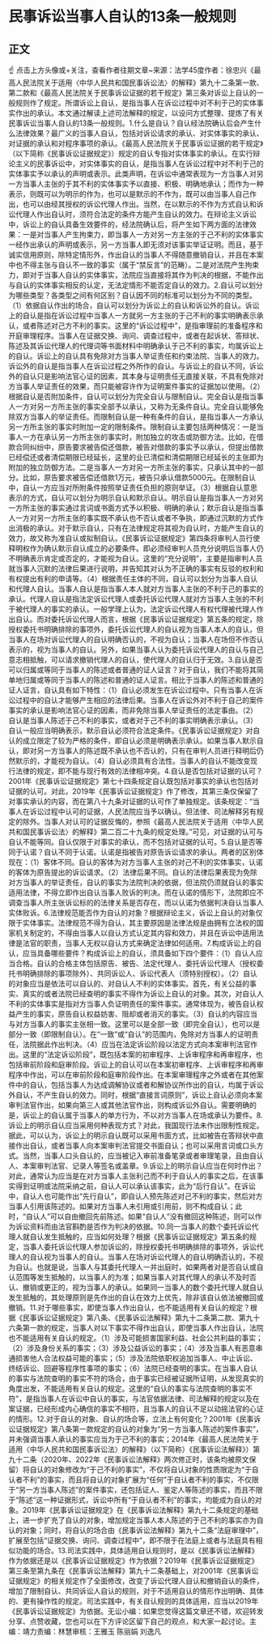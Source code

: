 # 民事诉讼当事人自认的13条一般规则
## 正文
☝ 点击上方头像或+关注，查看作者往期文章~来源：法学45度作者：徐忠兴《最高人民法院关于适用〈中华人民共和国民事诉讼法〉的解释》第九十二条第一款、第二款和《最高人民法院关于民事诉讼证据的若干规定》第三条对诉讼上自认的一般规则作了规定。所谓诉讼上自认，是指当事人在诉讼过程中对不利于己的实体事实作出的承认。本文通过解读上述司法解释的规定，以设问方式整理、提炼了有关民事诉讼当事人自认的13条一般规则。1.什么是自认？自认经法院确认后会产生什么法律效果？最广义的当事人自认，包括对诉讼请求的承认、对实体事实的承认、对证据的承认和对程序事项的承认。《最高人民法院关于民事诉讼证据的若干规定》（以下简称《民事诉讼证据规定》）规定的自认专指对实体事实的承认。在实行辩论主义的民事诉讼中，对实体事实的自认，是指当事人在诉讼过程中对不利于己的实体事实予以承认的声明或表示。此类声明，在诉讼中通常表现为一方当事人对另一方当事人主张的于其不利的实体事实予以直接、积极、明确地承认；而作为一种表示，则既可以为明示的作为，也可以是默示的不作为，既可以由当事人自己作出，也可以由经其授权的诉讼代理人作出。当然，在以默示的不作为方式自认和诉讼代理人作出自认时，须符合法定的条件方能产生自认的效力。在辩论主义诉讼中，诉讼上的自认具备生效要件的，经法院确认后，将产生如下两方面的法律效果：一是对当事人产生拘束力，即当事人一方对另一方主张的于己不利的实体事实一经作出承认的声明或表示，另一方当事人即无须对该事实举证证明。而且，基于诚实信用原则，除特定情形外，作出自认的当事人不得随意撤销自认，并且在本案中也不得主张与自认不一致的事实（属于“禁反言”的范畴）。二是对法院产生拘束力，即对于当事人自认的实体事实，法院应当直接将其作为判决的根据，不能作出与自认的实体事实相反的认定，无法定情形不能否定自认的效力。2.自认可以划分为哪些类型？各类型之间有何区别？自认因不同的标准可以划分为不同的类型。（1）依据自认作出的场合，自认可以划分为诉讼上的自认和诉讼外的自认。诉讼上的自认是指在诉讼过程中当事人一方就另一方主张的于己不利的事实明确表示承认，或者陈述对己方不利的事实。这里的“诉讼过程中”，是指审理前的准备程序和开庭审理程序。当事人在证据交换、询问、调查过程中，或者在起诉状、答辩状、陈述及其诉讼代理人的代理词等书面材料中明确承认于己不利的事实，均属诉讼上的自认。诉讼上的自认具有免除对方当事人举证责任和约束法院、当事人的效力。诉讼外的自认是指当事人在诉讼过程之外所作的自认。与诉讼上的自认不同，诉讼外的自认只是影响法官心证的因素，其本身与证明责任无直接关联，不具有免除对方当事人举证责任的效果，而只能被容许作为证明案件事实的证据加以使用。（2）根据自认是否附加条件，自认可以划分为完全自认与限制自认。完全自认是指当事人一方对另一方所主张的事实全部予以承认，又称为无条件自认。完全自认能够免除双方当事人的举证责任。而限制自认是一种有条件的自认，是指当事人一方承认另一方所主张的事实时附加一定的限制条件。限制自认主要包括两种情况：一是当事人一方在承认另一方所主张的事实时，附加独立的攻击或防御方法。比如，在借款合同纠纷中，原告要求被告偿还借款，被告对借款的事实予以承认，但提出借款已经偿还或者清偿期限已经延长，这里的业已清偿和清偿期限已经延长的主张即为附加的独立防御方法。二是当事人一方对另一方所主张的事实，只承认其中的一部分。比如，原告要求被告偿还借款1万元，被告只承认借款5000元。在限制自认中，自认一方应当对所附条件按照举证责任负担的原则举证。（3）根据自认意思表示的方式，自认可以划分为明示自认和默示自认。明示自认是指当事人一方对另一方所主张的事实通过言词或书面方式予以积极、明确的承认；默示自认是指当事人一方对另一方所主张的事实既不承认也不否认或者不争执，即通过沉默的方式作出消极的承认。对于默示自认，只有在法律规定将其视为自认时，方能产生自认的效力，故又称为准自认或拟制自认。《民事诉讼证据规定》第四条将审判人员行使释明权作为确认默示自认成立的必要条件。即必须经审判人员充分说明后当事人仍不明确表示肯定或否定的，才能视为自认。这里的“充分说明”，主要是指审判人员就当事人沉默的法律后果进行说明，并告知其对认为不正确的事实有反驳的权利和有权提出有利的申请等。（4）根据责任主体的不同，自认可以划分为当事人自认和代理人自认。当事人自认是指当事人本人就对方当事人主张的不利于己的事实的承认。代理人自认是指法定诉讼代理人或委托诉讼代理人就对方当事人主张的不利于被代理人的事实的承认。一般学理上认为，法定诉讼代理人有权代理被代理人作出自认。而对委托诉讼代理人而言，根据《民事诉讼证据规定》第五条的规定，除授权委托书明确排除的事项外，委托诉讼代理人的自认视为当事人本人的自认，但当事人在场对诉讼代理人的自认明确否认的，不视为自认；当事人在场但不作否认表示的，视为当事人的自认。另外，如果当事人认为委托诉讼代理人的自认与自己意志相抵触，可以请求撤销代理人的自认，使代理人的自认归于无效。3.自认是否可以归属或等同于当事人的陈述或者普通的证人证言？对于自认，我们不能将其简单地归属或等同于当事人的陈述和普通的证人证言。相比于当事人的陈述和普通的证人证言，自认具有如下特性：（1）自认必须发生在诉讼过程中。只有当事人在诉讼过程中的自认才能够产生相应的法律后果。当事人在诉讼外对不利于自己的案件事实的承认是影响法官心证的因素，而非免除当事人举证责任的法定事由。（2）自认是当事人陈述于己不利的事实，或者对于己不利的事实明确表示承认。（3）自认一般应当明确表示，默示自认必须符合法定条件。《民事诉讼证据规定》对自认的成立限定了较为严格的条件，即自认必须是明确表示承认。如果当事人默示自认，即对另一方当事人的陈述既不承认也不否认的，只有在审判人员进行释明后仍然默示的，才能视为自认。（4）自认必须具有合法性。当事人的自认不能改变现行法律的规定，即不能与现行有效的法律相冲突。4.自认是否包括对证据的认可？2001年《民事诉讼证据规定》第七十四条规定自认既包括对事实的承认也包括对证据的认可。对此，2019年《民事诉讼证据规定》作了修改，其第三条仅保留了对事实承认的内容，而在第八十九条对证据的认可作了单独规定。该条规定：“当事人在诉讼过程中认可的证据，人民法院应当予以确认。但法律、司法解释另有规定的除外。当事人对认可的证据反悔的，参照《最高人民法院关于适用〈中华人民共和国民事诉讼法〉的解释》第二百二十九条的规定处理。”可见，对证据的认可与自认不能等同。自认仅限于对事实的承认，而不包括对证据的认可。5.自认是否等同于认诺？自认不同于认诺。认诺是指被告对原告诉讼请求的承认。两者的区别体现在：（1）客体不同。自认的客体为对方当事人主张的对己不利的实体事实，认诺的客体为原告提出的诉讼请求。（2）法律后果不同。自认的法律后果表现为免除对方当事人的举证责任，自认的事实为法院判决的依据，但法院仍须就自认的事实适用法律，不得立即作出自认当事人败诉的判决。而在认诺的情形下，法院即应不调查当事人所主张诉讼标的的法律关系是否存在，而以认诺为依据判决自认当事人实体败诉。6.法律规范能否作为自认的对象？根据辩论主义，诉讼上自认的对象仅限于实体事实。法律规范不得为自认，其主要原因是法律法规是由拥有立法权的国家机关制定的，不得由当事人以自认方式认定其内容和效力，并且在诉讼中适用法律是法官的职责，当事人无权以自认方式来确定法律如何适用。7.构成诉讼上的自认，应当具备哪些要件？构成诉讼上的自认，须具备如下四个要件：（1）自认人应当合格。自认的合格主体包括原告、被告、法定代理人、委托诉讼代理人（授权委托书明确排除的事项除外）、共同诉讼人、诉讼代表人（须特别授权）。（2）自认的对象应当是依法可以自认的、对自认人不利的实体事实。首先，有关公益的事实、真实的或者法院已经查明的事实不得作为诉讼上自认的对象。其次，对自认人不利的实体事实是指对方当事人负证明责任的案件事实。通常体现为，被告自认权益产生的事实，原告自认权益妨害、阻却或者消灭的事实。（3）自认的内容应当与对方当事人的事实主张相一致。这里可以是全部一致（即完全自认），也可以是部分一致（即限制自认）。在“一致”或“自认”的范围内，免除对方当事人的证明责任，法院据此作出判决。（4）应当在法定诉讼阶段以法定方式向本案审判法官作出。这里的“法定诉讼阶段”，既包括本案的初审程序、上诉审程序和再审程序，也包括审前阶段和庭审阶段。诉讼上的自认可以在本案初审程序、上诉审程序和再审程序中作出，可以在审前阶段和庭审阶段作出。在本案审理程序之外或者在其他案件中的自认，包括当事人为达成调解协议或者和解协议所作出的自认，均属于诉讼外自认，不产生自认的效力。同时，根据“直接言词原则”，诉讼上自认必须向本案审判法官作出，如果向第三人或其他法官作出，则构成诉讼外自认。需要明确的是，诉讼上的自认属于当事人的单方行为，不以对方当事人在场或承认为要件。8.诉讼上的明示自认应当采用何种表现方式？对此，我国现行法未作出限制性规定。据此，可以认为，诉讼上的明示自认既可以采用书面方式，比如被告在答辩状中直接作出自认，或者当事人向本案审判法官提交书面自认；也可以采用言词或口头方式。当然，当事人口头自认的，应当被记入审前准备笔录或者审理笔录，且由自认人、本案审判法官、记录人等签名或盖章。9.诉讼上的明示自认应当在何时作出？对此，通常认为应当是在对方当事人主张利己而不利于自认人的事实之后，在该事实得到证明或法院采纳之前，自认人可以承认该事实，此为“后行自认”。在诉讼中，自认人也可能作出“先行自认”，即自认人预先陈述对己不利的事实，然后对方当事人引用该陈述的。如果对方当事人未引用或引用前，则不构成自认；此时，“自认人”可以自由撤回先前陈述。如果“自认人”没有撤回这种陈述，则可以作为诉讼资料而由法官斟酌是否作为判决的依据。10.同一当事人的数个委托诉讼代理人就自认发生抵触的，应当如何处理？根据《民事诉讼证据规定》第五条的规定，当事人委托诉讼代理人参加诉讼的，除授权委托书明确排除的事项外，诉讼代理人的自认视为当事人的自认。当事人在场对诉讼代理人的自认明确否认的，不视为自认。也就是说，当事人与其委托代理人一并出庭时，如果两者对是否自认或自认范围等发生抵触的，以当事人的为准；如果当事人对其代理人的承认不及时否认、撤销或更正的，视为当事人的承认。如果同一当事人的数个委托代理人就自认发生抵触的，其处理原则是先作出的自认在效力上优先，除非该自认依法被撤回或撤销。11.对于哪些事实，即使当事人作出自认，也不能适用有关自认的规定？根据《民事诉讼证据规定》第八条、《民事诉讼法解释》第九十二条第二款、第九十六条第一款的规定，当事人对以下事实不得作出自认，即使当事人作出自认，法院也不能适用有关自认的规定。（1）涉及可能损害国家利益、社会公共利益的事实；（2）涉及身份关系的事实；（3）涉及公益诉讼的事实；（4）涉及当事人有恶意串通损害他人合法权益可能的事实；（5）涉及法院依职权追加当事人、中止诉讼、终结诉讼、回避等程序性事项的事实；（6）法院已经查明的事实。在当事人自认的事实与法院查明的事实不符的场合，由于事实已经被证据所证明，从发现真实的角度出发，不能适用有关自认的规定。这里的“自认的事实与法院查明的事实不符”，是指当事人在诉讼中自认的事实，与法官依据法律、司法解释的规定以及在案证据，已经形成内心确信的事实不相符，且当事人的自认不足以动摇法官的心证的情形。12.对于自认的对象、自认的场合等，立法上有何变化？2001年《民事诉讼证据规定》第八条第一款规定的自认的对象为“另一方当事人陈述的案件事实”，并未强调当事人承认的事实应当为于己不利的事实；2014年《最高人民法院关于适用〈中华人民共和国民事诉讼法〉的解释》（以下简称）《民事诉讼法解释》）第九十二条（2020年、2022年《民事诉讼法解释》两次修正时，该条均被原文保留）将自认的对象修改为“于己不利的事实”，不仅将自认对象的性质限定为“于自认者不利”的事实，而且将自认的对象扩展为“任何”于自认者不利的事实，不仅限于“另一方当事人陈述”的案件事实，还包括证人、鉴定人等陈述的事实，而且不限于“陈述”这一种证据形式，诉讼中所有“于自认者不利”的事实，均能成为自认的对象。2019年《民事诉讼证据规定》在《民事诉讼法解释》第九十二条规定的基础上，进一步扩充了自认的对象，增加规定当事人本人陈述的于己不利的事实亦为自认的对象；同时，将自认的场合由《民事诉讼法解释》第九十二条“法庭审理中”，扩展至包括“证据交换、询问、调查过程中”，即不限于在法庭上或者与法庭具有相似功能的场合。13.司法实践中，具体适用自认规则时，是以《民事诉讼法解释》作为依据还是以《民事诉讼证据规定》作为依据？2019年《民事诉讼证据规定》第三条至第九条在《民事诉讼法解释》第九十二条基础上，对2001年《民事诉讼证据规定》的相关规定作了全面修改，改变了诉讼代理人自认和撤销自认的条件，增加了限制自认、共同诉讼人自认的规则，对于不适用自认的情形作出明确、具体的、更有操作性的规定。司法实践中，有关自认规则的具体适用，应当以2019年《民事诉讼证据规定》为依据。无讼小编：如果您觉得这篇文章还不错，欢迎转发分享、点赞收藏，您也可以在下方评论区留下自己的观点，和大家一起讨论。主编：靖力责编：林慧审核：王雅玉 陈丽娟 刘逸凡
